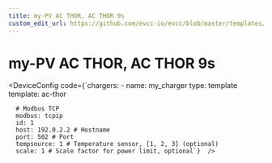 ```yaml
---
title: my-PV AC THOR, AC THOR 9s
custom_edit_url: https://github.com/evcc-io/evcc/blob/master/templates/definition/charger/ac-thor.yaml
---
```



# my-PV AC THOR, AC THOR 9s

<DeviceFeatures features="sponsorship" />

<DeviceConfig code={`chargers:
    - name: my_charger
      type: template
      template: ac-thor
      
      # Modbus TCP
      modbus: tcpip
      id: 1
      host: 192.0.2.2 # Hostname
      port: 502 # Port
      tempsource: 1 # Temperature sensor, [1, 2, 3] (optional)
      scale: 1 # Scale factor for power limit, optional`}  />

<SponsorshipRequired />

